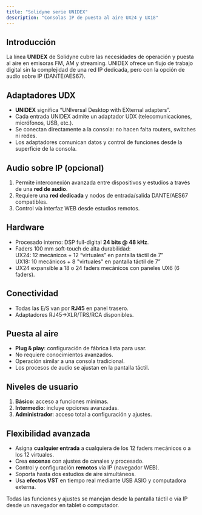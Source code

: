 ```yaml
---
title: "Solidyne serie UNIDEX"
description: "Consolas IP de puesta al aire UX24 y UX18"
---
```


## Introducción 

La línea **UNIDEX** de Solidyne cubre las necesidades de operación y puesta al aire en emisoras FM, AM y streaming. UNIDEX ofrece un flujo de trabajo digital sin la complejidad de una red IP dedicada, pero con la opción de audio sobre IP (DANTE/AES67).

## Adaptadores UDX

- **UNIDEX** significa “UNIversal Desktop with EXternal adapters”.
- Cada entrada UNIDEX admite un adaptador UDX (telecomunicaciones, micrófonos, USB, etc.).
- Se conectan directamente a la consola: no hacen falta routers, switches ni redes.
- Los adaptadores comunican datos y control de funciones desde la superficie de la consola.

## Audio sobre IP (opcional)

1. Permite interconexión avanzada entre dispositivos y estudios a través de una **red de audio**.
2. Requiere una **red dedicada** y nodos de entrada/salida DANTE/AES67 compatibles.
3. Control vía interfaz WEB desde estudios remotos.

## Hardware

- Procesado interno: DSP full-digital **24 bits @ 48 kHz**.
- Faders 100 mm soft-touch de alta durabilidad:\
  UX24: 12 mecánicos \+ 12 “virtuales” en pantalla táctil de 7”\
  UX18: 10 mecánicos \+ 8 "virtuales" en pantalla táctil de 7”
- UX24 expansible a 18 o 24 faders mecánicos con paneles UX6 (6 faders).

## Conectividad

- Todas las E/S van por **RJ45** en panel trasero.
- Adaptadores RJ45→XLR/TRS/RCA disponibles.

## Puesta al aire

- **Plug & play**: configuración de fábrica lista para usar.
- No requiere conocimientos avanzados.
- Operación similar a una consola tradicional.
- Los procesos de audio se ajustan en la pantalla táctil.

## Niveles de usuario

1. **Básico**: acceso a funciones mínimas.
2. **Intermedio**: incluye opciones avanzadas.
3. **Administrador**: acceso total a configuración y ajustes.

## Flexibilidad avanzada

- Asigna **cualquier entrada** a cualquiera de los 12 faders mecánicos o a los 12 virtuales.
- Crea **escenas** con ajustes de canales y procesado.
- Control y configuración **remotos** vía IP (navegador WEB).
- Soporta hasta dos estudios de aire simultáneos.
- Usa **efectos VST** en tiempo real mediante USB ASIO y computadora externa.

<Info>
  Todas las funciones y ajustes se manejan desde la pantalla táctil o vía IP desde un navegador en tablet o computador.
</Info>